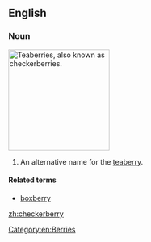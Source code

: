 ==English==

===Noun===
{{wikipedia}}
[[Image:Gaultheria procumbens.JPG|thumb|right|200px|Teaberries, also known as checkerberries.]]
{{en-noun|checkerberries}}
# An alternative name for the [[teaberry]].

====Related terms====
* [[boxberry]]

[[zh:checkerberry]]
[[Category:en:Berries]]
